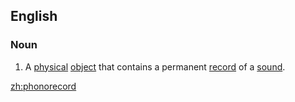 ==English==

===Noun===
{{en-noun}}

# {{US|legal}} A [[physical]] [[object]] that contains a permanent [[record]] of a [[sound]].

[[zh:phonorecord]]